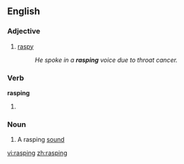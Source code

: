 ==English==

===Adjective===
{{en-adj}}

#[[raspy]]
#:''He spoke in a '''rasping''' voice due to throat cancer.''

===Verb===
'''rasping'''

#{{present participle of|[[rasp]]}}

===Noun===
{{en-noun}}

# A rasping [[sound]]

[[vi:rasping]]
[[zh:rasping]]